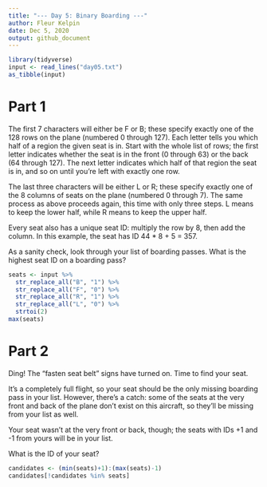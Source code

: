 ```yaml
---
title: "--- Day 5: Binary Boarding ---"
author: Fleur Kelpin
date: Dec 5, 2020
output: github_document
---
```


```r
library(tidyverse)
input <- read_lines("day05.txt")
as_tibble(input)
```

# Part 1

The first 7 characters will either be F or B; these specify exactly one of the
128 rows on the plane (numbered 0 through 127). Each letter tells you which half
of a region the given seat is in. Start with the whole list of rows; the first
letter indicates whether the seat is in the front (0 through 63) or the back (64
through 127). The next letter indicates which half of that region the seat is
in, and so on until you're left with exactly one row.

The last three characters will be either L or R; these specify exactly one of
the 8 columns of seats on the plane (numbered 0 through 7). The same process as
above proceeds again, this time with only three steps. L means to keep the lower
half, while R means to keep the upper half.

Every seat also has a unique seat ID: multiply the row by 8, then add the
column. In this example, the seat has ID 44 * 8 + 5 = 357.

As a sanity check, look through your list of boarding passes. What is the
highest seat ID on a boarding pass?

```r
seats <- input %>%
  str_replace_all("B", "1") %>%
  str_replace_all("F", "0") %>%
  str_replace_all("R", "1") %>%
  str_replace_all("L", "0") %>%
  strtoi(2)
max(seats)
```
# Part 2

Ding! The "fasten seat belt" signs have turned on. Time to find your seat.

It's a completely full flight, so your seat should be the only missing boarding
pass in your list. However, there's a catch: some of the seats at the very front
and back of the plane don't exist on this aircraft, so they'll be missing from
your list as well.

Your seat wasn't at the very front or back, though; the seats with IDs +1 and -1
from yours will be in your list.

What is the ID of your seat?

```r
candidates <- (min(seats)+1):(max(seats)-1)
candidates[!candidates %in% seats]
```
